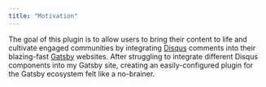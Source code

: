 ```yaml
---
title: "Motivation"
---
```


The goal of this plugin is to allow users to bring their content to life and cultivate engaged communities by integrating  [Disqus](https://disqus.com/) comments into their blazing-fast [Gatsby](https://www.gatsbyjs.org/) websites. After struggling to integrate different Disqus components into my Gatsby site, creating an easily-configured plugin for the Gatsby ecosystem felt like a no-brainer.